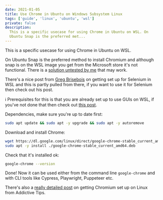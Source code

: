 ```yaml
---
date: 2021-01-05
title: Use Chrome in Ubuntu on Windows Subsystem Linux
tags: ['guide', 'linux', 'ubuntu', 'wsl']
private: false
description:
  This is a specific usecase for using Chrome in Ubuntu on WSL. On
  Ubuntu Snap is the preferred met...
---
```


This is a specific usecase for using Chrome in Ubuntu on WSL.

On Ubuntu Snap is the preferred method to install Chromium and
although snap is on the WSL image you get from the Microsoft store
it's not functional. There is a [solution untested by me] that may
work.

There's a nice post from [Greg Brisebois] on getting set up for
Selenium in WSL and this is partly pulled from there, if you want to
use it for Selenium then check out his post.

ℹ Prerequisites for this is that you are already set up to use GUIs on
WSL, if you've not done that then check out [this post].

Dependencies, make sure you're up to date first:

```bash
sudo apt update && sudo apt -y upgrade && sudo apt -y autoremove
```

Download and install Chrome:

```bash
wget https://dl.google.com/linux/direct/google-chrome-stable_current_amd64.deb
sudo apt -y install ./google-chrome-stable_current_amd64.deb
```

Check that it's installed ok:

```bash
google-chrome --version
```

Done! Now it can be used either from the command line `google-chrome`
and with CLI tools like Cypress, Playwright, Puppeteer etc.

There's also a [really detailed post] on getting Chromium set up on
Linux from Addictive Tips.

[this post]: https://scottspence.com/2020/12/09/gui-with-wsl/
[solution untested by me]:
  https://github.com/microsoft/WSL/issues/2374#issuecomment-699110721
[greg brisebois]:
  https://www.gregbrisebois.com/posts/chromedriver-in-wsl2/
[really detailed post]:
  https://www.addictivetips.com/ubuntu-linux-tips/install-chromium-on-linux/
